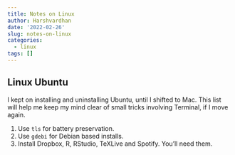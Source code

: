 ```yaml
---
title: Notes on Linux
author: Harshvardhan
date: '2022-02-26'
slug: notes-on-linux
categories:
  - linux
tags: []
---
```


## Linux Ubuntu

I kept on installing and uninstalling Ubuntu, until I shifted to Mac. This list will help me keep my mind clear of small tricks involving Terminal, if I move again.

1.  Use `tls` for battery preservation.
2.  Use `gdebi` for Debian based installs.
3.  Install Dropbox, R, RStudio, TeXLive and Spotify. You'll need them.
